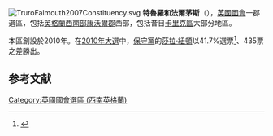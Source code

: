 [[File:TruroFalmouth2007Constituency.svg|right]]
'''特魯羅和法爾茅斯'''（{{lang-en|Truro and Falmouth}}），[[英國|英國]][[英國國會|國會]]一郡選區，包括[[英格蘭|英格蘭]][[西南英格蘭|西南部]][[康沃爾郡|康沃爾郡]]西部，包括昔日[[卡里克區|卡里克區]]大部分地區。

本區創設於2010年。在[[2010年英國大選|2010年大選]]中，[[保守黨_(英國)|保守黨]]的[[莎拉·紐頓|莎拉·紐頓]]以41.7%選票<ref name="">{{cite news
|publisher=[[英國廣播公司|英國廣播公司]]
|date=2010年5月7日
|title=Election 2010/Constituency/Truro & Falmouth
|url=http://news.bbc.co.uk/1/shared/election2010/results/constituency/e36.stm
|accessdate=2010年10月17日
|archive-date=2017年9月2日
|archive-url=https://web.archive.org/web/20170902222000/http://news.bbc.co.uk/1/shared/election2010/results/constituency/e36.stm
|dead-url=no
}}</ref>、435票之差勝出。

==参考文献==
<div class="references-small">
<references></references>
</div>
{{DEFAULTSORT:Truro and Falmouth (UK Parliament constituency)}}
[[Category:英國國會選區_(西南英格蘭)|Category:英國國會選區 (西南英格蘭)]]